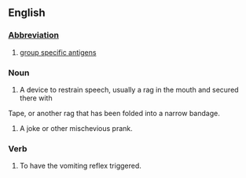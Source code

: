==English==
===[[Abbreviation]]===

#[[group specific antigens]]

===Noun===
#A device to restrain speech, usually a rag in the mouth and secured there with
Tape, or another rag that has been folded into a narrow bandage.
#A joke or other mischevious prank.

===Verb===
#To have the vomiting reflex triggered.